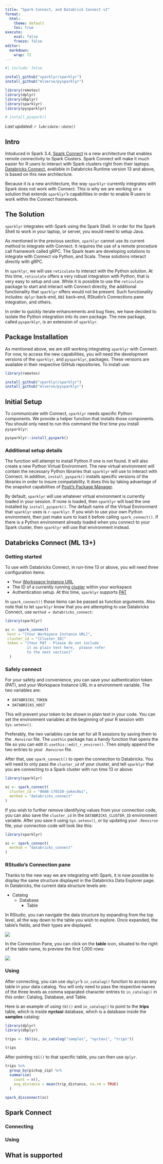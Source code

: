 ```yaml
---
title: "Spark Connect, and Databrick Connect v2"
format:
  html:
    theme: default
    toc: true
execute:
    eval: false
    freeze: false
editor: 
  markdown: 
    wrap: 72
---
```


```r
#| include: false

install_github("sparklyr/sparklyr")
install_github("mlverse/pysparklyr")

library(remotes)
library(dplyr)
library(dbplyr)
library(sparklyr)
library(pysparklyr)

# install_pyspark()
```

*Last updated: `r lubridate::date()`*

## Intro

Intoduced in Spark 3.4, [Spark
Connect](https://spark.apache.org/docs/latest/spark-connect-overview.html) is a new
architecture that enables remote connectivity to Spark Clusters.  Spark Connect
will make it much easier for R users to interact with Spark clusters right from
their laptops.
[Databricks Connect](https://docs.databricks.com/dev-tools/databricks-connect.html), 
available in Databricks Runtime version 13 and above, is based on this new
architecture. 

Because it is a new architecture, the way `sparklyr` currently integrates with 
Spark does not work with Connect.  This is why we are working on a solution that
extends `sparklyr`'s capabilities in order to enable R users to work within the 
Connect framework.

## The Solution

`sparklyr` integrates with Spark using the Spark Shell. In order for the Spark 
Shell to work in your laptop, or server, you would need to setup Java.

As mentioned in the previous section, `sparklyr` cannot use its current method
to integrate with Connect. It requires the use of a remote procedure call
framework called gRPC.  The Spark team are developing solutions to integrate with
Connect via Python, and Scala. These solutions interact directly with gRPC.  

In `sparklyr`, we will use `reticulate` to interact with the Python solution. At
this time, `reticulate` offers a very robust integration with Python, that is very
easy to setup and use.  While it is possible to use the `reticulate` package to start
and interact with Connect directly, the additional functionality that `sparklyr`
offers would not be present. Such functionality includes: `dplyr` back-end, `DBI` 
back-end, RStudio's Connections pane integration, and others.

In order to quickly iterate enhancements and bug fixes, we have decided to isolate
the Python integration into its own package. The new package, called `pysparklyr`,
is an extension of `sparklyr`. 


## Package Installation

As mentioned above, we are still working integrating `sparklyr` with Connect.
For now, to access the new capabilities, you will need the development versions
of the `sparklyr`, and `pysparklyr`, packages. These versions are available in
their respective GitHub repositories. To install use: 

``` r
library(remotes)

install_github("sparklyr/sparklyr")
install_github("mlverse/pysparklyr")
```

## Initial Setup

To communicate with Connect, `sparklyr` needs specific Python components.
We provide a helper function that installs those components. 
You should only need to run this command the first time you install `pysparklyr`:

``` r
pysparklyr::install_pyspark()
```

### Additional setup details

The function will attempt to install Python if one is not found. It will also
create a new Python Virtual Environment. The new virtual environment will contain
the necessary Python libraries that `sparklyr` will use to interact with Connect. 
In addition, `install_pyspark()` installs specific versions of the libraries in order
to insure compatability. It does this by taking advantage of the snapshot
capabilities of 
[Posit's Package Manager](https://packagemanager.posit.co/client/#/repos/5/packages/appdirs).

By default, `sparklyr` will use whatever virtual environment is currently loaded
in your session. If none is loaded, then `sparklyr` will load the one installed
by `install_pyspark()`.  The default name of the Virtual Environment that `sparklyr`
uses is `r-sparklyr`.  If you wish to use your own Python environment, then 
just make sure to load it before calling `spark_connect()`. If there is a
Python environment already loaded when you connect to your Spark cluster, then
`sparklyr` will use that environment instead.


## Databricks Connect (ML 13+)

### Getting started

To use with Databricks Connect, in run-time 13 or above, you will need three 
configuration items: 

- Your [Workspace Instance URL](https://docs.databricks.com/workspace/workspace-details.html#workspace-url)
- The ID of a currently running [cluster](https://docs.databricks.com/workspace/workspace-details.html#cluster-url-and-id) within your workspace
- Authentication setup. At this time, `sparklyr` supports [PAT](https://docs.databricks.com/dev-tools/auth.html#pat)

In `spark_connect()` those items can be passed as function arguments. Also note 
that to let `sparklyr` know that you are attempting to use Databricks Connect,
use `method = databricks_connect`:

```r
library(sparklyr)

sc <- spark_connect(
 host = "[Your Workspace Instance URL]", 
 cluster_id = "[Cluster ID]"
 token = "[Your PAT - Please do not include 
          it as plain text here,  please refer 
          to the next section]"
  )
```

### Safely connect

For your safety and convenience, you can save your authentication token
(PAT), and your Workspace Instance URL in a environment variable. The
two variables are:

-   `DATABRICKS_TOKEN`
-   `DATABRICKS_HOST`

This will prevent your token to be shown in plain text in your code. You
can set the environment variables at the beginning of your R session
with `Sys.setenv()`.

Preferably, the two variables can be set for all R
sessions by saving them to the `.Renviron` file. The `usethis` package
has a handy function that opens the file so you can edit it:
`usethis::edit_r_environ()`. Then simply append the two entries to your
`.Renviron` file.

After that, use `spark_connect()` to open the connection to Databricks.
You will need to only pass the `cluster_id` of your cluster, and tell
`sparklyr` that you are connecting to a Spark cluster with run time
13 or above: 

```r
library(sparklyr)

sc <- spark_connect(
  cluster_id = "0608-170338-jwkec0wi",
  method = "databricks_connect"
)
```

If you wish to further remove identifying values from your connection code,
you can also save the `cluster_id` in the `DATABRICKS_CLUSTER_ID` environment
variable.  After you save it using `Sys.setenv()`, or by updating your `.Renviron`
file, your connection code will look like this:

```r
library(sparklyr)

sc <- spark_connect(
  method = "databricks_connect"
)
```

### RStudio's Connection pane

Thanks to the new way we are integrating with Spark, it is now possible to 
display the same structure displayed in the Databricks Data Explorer page.
In Databricks, the current data structure levels are:

- Catalog
  - Database
    - Table

In RStudio, you can navigate the data structure by expanding from the top level,
all the way down to the table you wish to explore. Once expanded, the table's 
fields, and their types are displayed. 

![](/images/deployment/connect/rstudio-connection.png)

In the Connection Pane, you can click on the **table** icon, situated to the
right of the table name, to preview the first 1,000 rows:

![](/images/deployment/connect/preview.png)

### Using 

After connecting,  you can use `dbplyr`'s `in_catalog()` function to access 
any table in your data catalog. You will only need to pass the respective names
of the three levels as comma separated character entries to `in_catalog()` in 
this order: Catalog, Database, and Table. 

Here is an example of using `tbl()` and `in_catalog()` to point to the **trips**
table, which is inside **nyctaxi** database, which is a database inside the
**samples** catalog:

```r
library(dplyr)
library(dbplyr)

trips <- tbl(sc, in_catalog("samples", "nyctaxi", "trips"))

trips
```

After pointing `tbl()` to that  specific table, you can then use `dplyr`.

```r
trips %>%
  group_by(pickup_zip) %>%
  summarise(
    count = n(),
    avg_distance = mean(trip_distance, na.rm = TRUE)
  )
```

```r
spark_disconnect(sc)
```

## Spark Connect

### Connecting

### Using

## What is supported
